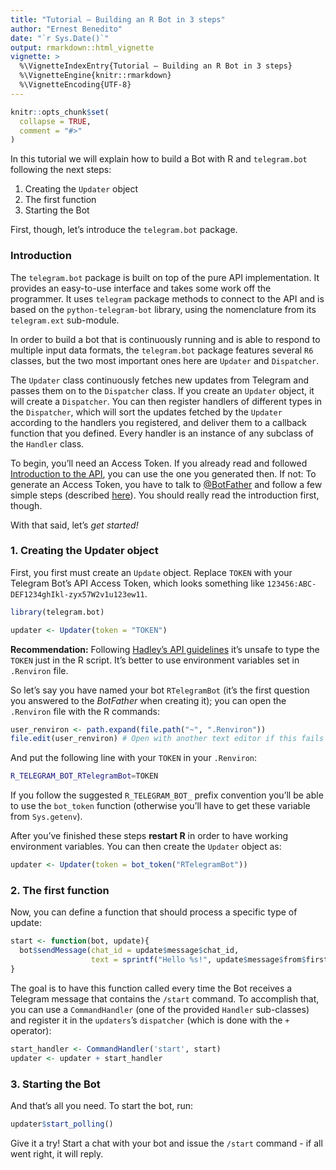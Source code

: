 ```yaml
---
title: "Tutorial – Building an R Bot in 3 steps"
author: "Ernest Benedito"
date: "`r Sys.Date()`"
output: rmarkdown::html_vignette
vignette: >
  %\VignetteIndexEntry{Tutorial – Building an R Bot in 3 steps}
  %\VignetteEngine{knitr::rmarkdown}
  %\VignetteEncoding{UTF-8}
---
```


```r
knitr::opts_chunk$set(
  collapse = TRUE,
  comment = "#>"
)
```

In this tutorial we will explain how to build a Bot with R and `telegram.bot` following the next steps:

1. Creating the `Updater` object
2. The first function
3. Starting the Bot

First, though, let's introduce the `telegram.bot` package.

### Introduction

The `telegram.bot` package is built on top of the pure API implementation. It provides an easy-to-use interface and takes some work off the programmer. It uses `telegram` package methods to connect to the API and is based on the `python-telegram-bot` library, using the nomenclature from its `telegram.ext` sub-module. 

In order to build a bot that is continuously running and is able to respond to multiple input data formats, the `telegram.bot` package features several `R6` classes, but the two most important ones here are `Updater` and `Dispatcher`.

The `Updater` class continuously fetches new updates from Telegram and passes them on to the `Dispatcher` class.  If you create an `Updater` object, it will create a `Dispatcher`. You can then register handlers of different types in the `Dispatcher`, which will sort the updates fetched by the `Updater` according to the handlers you registered, and deliver them to a callback function that you defined. Every handler is an instance of any subclass of the `Handler` class.

To begin, you'll need an Access Token. If you already read and followed [Introduction to the API](https://github.com/ebeneditos/telegram.bot/wiki/Introduction-to-the-API), you can use the one you generated then. If not: To generate an Access Token, you have to talk to [@BotFather](https://telegram.me/botfather) and follow a few simple steps (described [here](https://core.telegram.org/bots#6-botfather)). You should really read the introduction first, though.

With that said, let's *get started!*

### 1. Creating the Updater object

First, you first must create an `Update` object. Replace `TOKEN` with your Telegram Bot's API Access Token, which looks something like `123456:ABC-DEF1234ghIkl-zyx57W2v1u123ew11`.

```r
library(telegram.bot)

updater <- Updater(token = "TOKEN")
```

**Recommendation:** Following [Hadley's API
guidelines](http://github.com/hadley/httr/blob/master/vignettes/api-packages.Rmd#appendix-api-key-best-practices)
it's unsafe to type the `TOKEN` just in the R script. It's better to use
environment variables set in `.Renviron` file.

So let's say you have named your bot `RTelegramBot` (it's the first question
you answered to the *BotFather* when creating it); you can open the `.Renviron` file with the R commands:

```r
user_renviron <- path.expand(file.path("~", ".Renviron"))
file.edit(user_renviron) # Open with another text editor if this fails
```

And put the following line with
your `TOKEN` in your `.Renviron`:

```bash
R_TELEGRAM_BOT_RTelegramBot=TOKEN
```
If you follow the suggested `R_TELEGRAM_BOT_` prefix convention you'll be able
to use the `bot_token` function (otherwise you'll have to get
these variable from `Sys.getenv`).

After you've finished these steps **restart R** in order to have
working environment variables. You can then create the `Updater` object as:

```r
updater <- Updater(token = bot_token("RTelegramBot"))
```

### 2. The first function

Now, you can define a function that should process a specific type of update:

```r
start <- function(bot, update){
  bot$sendMessage(chat_id = update$message$chat_id,
                  text = sprintf("Hello %s!", update$message$from$first_name))
}
```

The goal is to have this function called every time the Bot receives a Telegram message that contains the `/start` command.
To accomplish that, you can use a `CommandHandler` (one of the provided `Handler` sub-classes) and register it in the `updaters`'s `dispatcher` (which is done with the `+` operator):

```r
start_handler <- CommandHandler('start', start)
updater <- updater + start_handler
```

### 3. Starting the Bot

And that's all you need. To start the bot, run:

```r
updater$start_polling()
```

Give it a try! Start a chat with your bot and issue the `/start` command - if all went right, it will reply.
